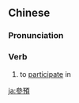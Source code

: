 ==Chinese==
{{zh-forms|s=参预}}

===Pronunciation===
{{zh-pron
|m=cānyù
|cat=v
}}

===Verb===
{{zh-verb}}

# {{lb|zh|literary}} to [[participate]] in

[[ja:參預]]